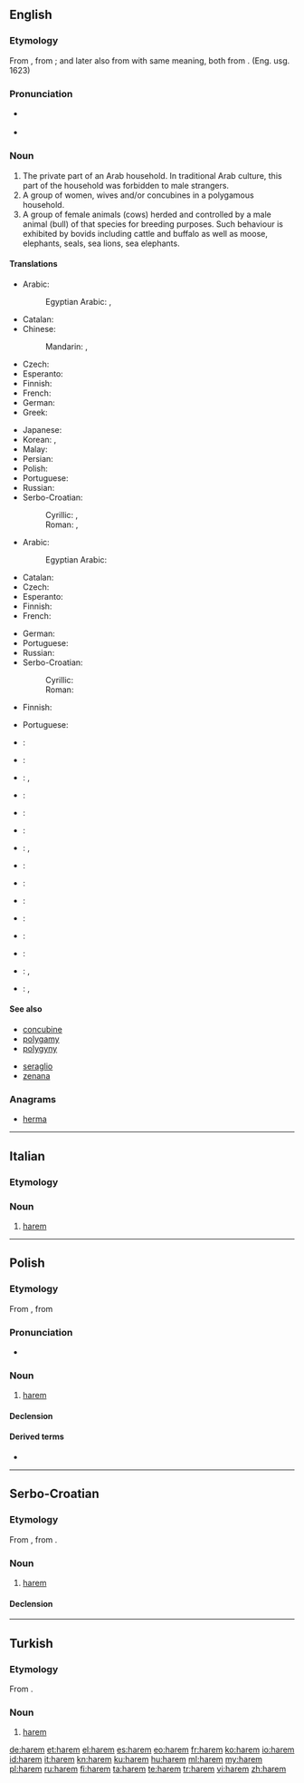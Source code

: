 {{also|hárem|harém|Harem}}
==English==
{{wikipedia}}

===Etymology===
From {{etyl|tr|en}} {{term|harem|lang=tr}}, from {{etyl|ar|en}} {{term|حرم||something prohibited; sanctuary, women|lang=ar|sc=Arab|tr=ḥaram}}; and later also from {{term|حريم|tr=ḥarīm|lang=ar}} with same meaning, both from {{term|حرم|tr=ḥaruma||be forbidden or unlawful|lang=ar}}.  (Eng. usg. 1623)

===Pronunciation===
* {{a|RP}} {{IPA|/ˈhɛərəm/}}
* {{audio-pron|en-us-harem.ogg|ipa=/ˈhɛrəm/|lang=en|country=us}}
{{rfap|UK|lang=en}}

===Noun===
{{en-noun}}

# The private part of an Arab household. In traditional Arab culture, this part of the household was forbidden to male strangers.
# A group of women, wives and/or concubines in a polygamous household.
# A group of female animals (cows) herded and controlled by a male animal (bull) of that species for breeding purposes. Such behaviour is exhibited by bovids including cattle and buffalo as well as moose, elephants, seals, sea lions, sea elephants.

====Translations====
{{trans-top|the private part of an Arab household}}
* Arabic: {{t-|ar|حَريم|tr=Hariim|m}}
*: Egyptian Arabic: {{tø|arz|الحريم|m|tr=el ḥariim|sc=Arab}}, {{tø|arz|حرملك|m|tr=ḥaramlek|sc=Arab}}
* Catalan: {{t-|ca|harem|m}}
* Chinese:
*: Mandarin: {{t|cmn|後宮|sc=Hani}}, {{t|cmn|后宫|tr=hòugōng|sc=Hani}}
* Czech: {{t-|cs|harém|m}}
* Esperanto: {{t-|eo|haremo}}
* Finnish: {{t+|fi|haaremi}}
* French: {{t+|fr|harem|m}}
* German: {{t+|de|Harem|m}}
* Greek: {{t+|el|χαρέμι|tr=karémi|n}}
{{trans-mid}}
* Japanese: {{t-|ja|ハーレム|tr=hāremu|sc=Jpan}}
* Korean: {{t-|ko|하렘|tr=harem|sc=Kore}}, {{t+|ko|후궁|tr=hugung|sc=Kore}}
* Malay: {{t-|ms|haram}}
* Persian: {{t+|fa|حریم|tr=harim|sc=fa-Arab}}
* Polish: {{t+|pl|harem|m}}
* Portuguese: {{t+|pt|harém|m}}
* Russian: {{t+|ru|гарем|m|tr=garém|sc=Cyrl}}
* Serbo-Croatian:
*: Cyrillic: {{t-|sh|харем|m|sc=Cyrl}}, {{t-|sh|харемлук|m|sc=Cyrl}}
*: Roman: {{t-|sh|harem|m}}, {{t-|sh|haremluk|m}}
{{trans-bottom}}

{{trans-top|group of women in a polygamous household}}
* Arabic: {{t-|ar|حَريم|tr=Hariim|m}}
*: Egyptian Arabic: {{tø|arz|حريم|m|tr=ḥariim|sc=Arab}}
* Catalan: {{t-|ca|harem|m}}
* Czech: {{t-|cs|harém|m}}
* Esperanto: {{t-|eo|haremo}}
* Finnish: {{t+|fi|haaremi}}
* French: {{t+|fr|harem|m}}
{{trans-mid}}
* German: {{t+|de|Harem|m}}
* Portuguese: {{t+|pt|harém|m}}
* Russian: {{t+|ru|гарем|m|tr=garém|sc=Cyrl}}
* Serbo-Croatian:
*: Cyrillic: {{t-|sh|харем|m|sc=Cyrl}}
*: Roman: {{t-|sh|harem|m}}
{{trans-bottom}}

{{trans-top|group of female animals (cows) herded and controlled by a male}}
* Finnish: {{t+|fi|haaremi}}
{{trans-mid}}
* Portuguese: {{t+|pt|harém|m}}
{{trans-bottom}}

{{checktrans-top}}
* {{ttbc|bg}}: {{t-|bg|харем|m}}
* {{ttbc|da}}: {{t-|da|harem}}
* {{ttbc|nl}}: {{t-|nl|harem|m}}, {{t-|nl|vrouwenverblijf}}
* {{ttbc|eo}}: {{t-|eo|haremo}}
* {{ttbc|et}}: {{t-|et|haarem}}
* {{ttbc|he}}: {{t-|he|הרמון}} {{rftranslit|he}}
* {{ttbc|hi}}: {{t-|hi|महल-सरा|f|tr=mahal-sarā|sc=Deva}}, {{t-|hi|हरम-सरा|f|tr=haram-sarā|sc=Deva}}
* {{ttbc|hu}}: {{t+|hu|hárem}}
{{trans-mid}}
* {{ttbc|it}}: {{t+|it|harem}}
* {{ttbc|mk}}: {{t-|mk|харем|m|tr=hárem}}
* {{ttbc|pt}}: {{t+|pt|harém|m}}
* {{ttbc|es}}: {{t+|es|harén|m}}
* {{ttbc|sv}}: {{t-|sv|harem|n}}
* {{ttbc|tr}}: {{t+|tr|harem}}, {{t+|tr|haremlik}}
* {{ttbc|ur}}: {{t-|ur|محل سرا|f|tr=mahal-sarā|sc=ur-Arab}}, {{t-|ur|حرم سرا|f|tr=haram-sarā|sc=ur-Arab}}
{{trans-bottom}}

====See also====
{{top2}}
* [[concubine]]
* [[polygamy]]
* [[polygyny]]
{{mid2}}
* [[seraglio]]
* [[zenana]]
{{bottom}}

===Anagrams===
* [[herma#English|herma]]

----

==Italian==

===Etymology===
{{etyl|tr|it}}

===Noun===
{{head|it|noun|g=m|invariable}}

# [[#English|harem]]

----

==Polish==
{{wikipedia|lang=pl}}

===Etymology===
From {{etyl|tr|pl}} {{term|harem|lang=tr}}, from {{etyl|ar|pl}} {{term|حرم|lang=ar|sc=Arab|tr=ḥaram}}

===Pronunciation===
* {{audio|Pl-harem.ogg|Audio}}

===Noun===
{{pl-noun|m}}

# [[#English|harem]]

====Declension====
{{pl-decl-noun
|harem|haremy
|haremu|haremów
|haremowi|haremom
|harem|haremy
|haremem|haremami
|haremie|haremach
|haremie|haremy
}}

====Derived terms====
* {{l|pl|haremowy}}

----

==Serbo-Croatian==

===Etymology===
From {{etyl|ota|sh}} {{term|حرم|tr=harem|sc=ota-Arab|lang=ota}}, from {{etyl|ar|sh}} {{term|حرم|lang=ar|sc=Arab|tr=ḥaram}}.

===Noun===
{{sh-noun|g=m|head=hárem|r|харем|ха́рем}}

# [[#English|harem]]

====Declension====
{{sh-decl-noun
|harem|haremi
|harema|harema
|haremu|haremima
|harem|hareme
|hareme|haremi
|haremu|haremima
|haremom|haremima
}}

----

==Turkish==

===Etymology===
From {{etyl|ar|tr}} {{term|حرم|lang=ar|sc=Arab|tr=ḥaram}}.

===Noun===
{{head|tr|noun}}

# [[#English|harem]]

[[de:harem]]
[[et:harem]]
[[el:harem]]
[[es:harem]]
[[eo:harem]]
[[fr:harem]]
[[ko:harem]]
[[io:harem]]
[[id:harem]]
[[it:harem]]
[[kn:harem]]
[[ku:harem]]
[[hu:harem]]
[[ml:harem]]
[[my:harem]]
[[pl:harem]]
[[ru:harem]]
[[fi:harem]]
[[ta:harem]]
[[te:harem]]
[[tr:harem]]
[[vi:harem]]
[[zh:harem]]